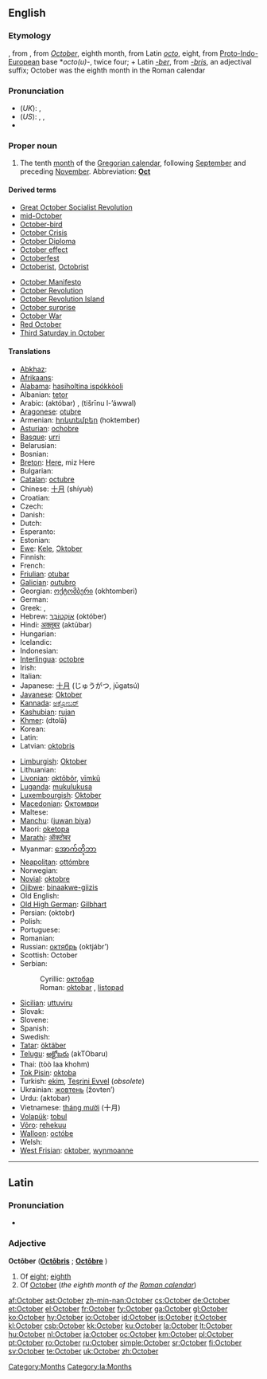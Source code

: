 ==English==

===Etymology===
{{ME.}}, from {{OE.}}, from {{L.}} ''[[October#Latin|October]]'', eighth month, from Latin ''[[octo]]'', eight, from [[Proto-Indo-European]] base *''octo(u)-'', twice four; + Latin ''[[-ber]]'', from ''[[-bris]]'', an adjectival suffix; October was the eighth month in the Roman calendar

===Pronunciation===
* (''UK''): {{IPA|/ɒkˈtəʊbə/}}, {{SAMPA|/Qk"t@Ub@/}}
* (''US''): {{enPR|äk-tōʹbər}}, {{IPA|/ɑkˈtoʊbɚ/}}, {{SAMPA|/Ak"toUb@`/}}
* {{audio|en-us-October.ogg|Audio (US)}}

===Proper noun===
{{en-proper noun|s|-}}

# The tenth [[month]] of the [[Gregorian calendar]], following [[September]] and preceding [[November]]. Abbreviation: '''[[Oct]]'''

====Derived terms====
{{top2}}
* [[w:October Revolution|Great October Socialist Revolution]]
* [[mid-October]]
* [[October-bird]]
* [[w:October Crisis|October Crisis]]
* [[w:October Diploma|October Diploma]]
* [[October effect]]
* [[Octoberfest]]
* [[Octoberist]], [[Octobrist]]
{{mid2}}
* [[w:October Manifesto|October Manifesto]]
* [[October Revolution]]
* [[w:October Revolution Island|October Revolution Island]]
* [[October surprise]]
* [[w:October War|October War]]
* [[w:October Revolution|Red October]]
* [[w:Third Saturday in October|Third Saturday in October]]
{{bottom}}

====Translations====
{{trans-top|tenth month of the Gregorian calendar}}
* [[Abkhaz]]: {{Cyrl|[[жьҭаара]]}} {{IPAchar|(ẓ̌ṭaara)}}
* [[Afrikaans]]: {{t+|af|Oktober|xs=Afrikaans}}
* [[Alabama]]: [[hasiholtina ispókkòoli]]
* Albanian: [[tetor]]
* Arabic: {{Arab|[[اكتوبر|أكْتُوبَر]]}} (aktóbar) {{m}}, {{Arab|[[تشرين الاول|تِشرينُ الأوّلُ]]}} (tišrīnu l-’áwwal) {{m}}
* [[Aragonese]]: [[otubre]] {{m}}
* Armenian: [[հոկտեմբեր]] (hoktember)
* [[Asturian]]: [[ochobre]] {{m}}
* [[Basque]]: [[urri]]
* Belarusian: {{t-|be|кастрычнік|tr=kastrýčnik|sc=Cyrl|xs=Belarusian}}
* Bosnian: {{t-|bs|oktobar|m}}
* [[Breton]]: [[Here#Breton|Here]], miz Here
* Bulgarian: {{t+|bg|октомври|m|tr=októmvri|sc=Cyrl}}
* [[Catalan]]: [[octubre]] {{m}}
* Chinese: [[十月]] (shíyuè)
* Croatian: {{t+|hr|listopad|m}}
* Czech: {{t-|cs|říjen|m}}
* Danish: {{t+|da|oktober}}
* Dutch: {{t+|nl|oktober}}
* Esperanto: {{t+|eo|oktobro|xs=Esperanto}}
* Estonian: {{t+|et|oktoober}}
* [[Ewe]]: [[Kele]], [[Ɔktober]]
* Finnish: {{t+|fi|lokakuu}}
* French: {{t+|fr|octobre|m}}
* [[Friulian]]: [[otubar]] {{m}}
* [[Galician]]: [[outubro]] {{m}}
* Georgian: [[ოქტომბერი]] (okhtomberi)
* German: {{t+|de|Oktober|m}}
* Greek: {{t+|el|Οκτώβριος|m|tr=Októvrios|sc=Grek}}, {{t+|el|Οκτώβρης|m|tr=Októvris|sc=Grek}}
* Hebrew: [[אוקטובר|אוֹקְטוֹבֶּר]] (október)
* Hindi: [[अक्तूबर]] (aktūbar) {{m}}
* Hungarian: {{t+|hu|október}}
* Icelandic: {{t+|is|október}}
* Indonesian: {{t-|id|oktober|xs=Indonesian}}
* [[Interlingua]]: [[octobre]]
* Irish: {{t+|ga|Deireadh Fómhair|xs=Irish}}
* Italian: {{t+|it|ottobre|m}}
* Japanese: [[十月]] (じゅうがつ, jūgatsú)
* [[Javanese]]: [[Oktober]]
* [[Kannada]]: [[ಅಕ್ಟೋಬರ್]] {{unicode|(akṭōbara)}}
* [[Kashubian]]: [[rujan]] {{m}}
* [[Khmer]]: {{Khmr|[[តុលា]]}} (dtolā)
* Korean: {{t+|ko|시월|tr=siweol|sc=KOchar}}
* Latin: {{t+|la|October|m}}
* Latvian: [[oktobris]] {{m}}
{{trans-mid}}
* [[Limburgish]]: [[Oktober]] {{m}}
* Lithuanian: {{t+|lt|spalis|m|xs=Lithuanian}}
* [[Livonian]]: [[oktōbõr]], [[vīmkū]]
* [[Luganda]]: [[mukulukusa]]
* [[Luxembourgish]]: [[Oktober]] {{m}}
* [[Macedonian]]: [[Октомври]] {{m}}
* Maltese: {{t-|mt|Ottubru|xs=Maltese}}
* [[Manchu]]: ([[juwan biya]])
* Maori: [[oketopa]]
* [[Marathi]]: [[ऑक्टोबर]] {{unicode|(okṭobar)}}
* Myanmar: [[အောက်တိုဘာ]] {{IPAchar|(au’tobha)}}
* [[Neapolitan]]: [[ottómbre]] {{m}}
* Norwegian: {{t+|no|oktober}}
* [[Novial]]: [[oktobre]]
* [[Ojibwe]]: [[binaakwe-giizis]]
* Old English: {{t+|ang|winterfylleþ|xs=Old English}}
* [[Old High German]]: [[Gilbhart]] {{m}}
* Persian: {{fa-Arab|[[اکتبر]]}} (oktobr)
* Polish: {{t+|pl|październik|m}}
* Portuguese: {{t+|pt|outubro|m}}
* Romanian: {{t+|ro|octombrie}}
* Russian: [[октябрь]] (oktjábr’) {{m}}
* Scottish: October
* Serbian:
*: Cyrillic: [[октобар#Serbian|октобар]] {{m}}
*: Roman: [[oktobar#Serbian|oktobar]] {{m}}, [[listopad]] {{m}}
* [[Sicilian]]: [[uttuviru]] {{m}}
* Slovak: {{t+|sk|október|m}}
* Slovene: {{t-|sl|október|m}}
* Spanish: {{t+|es|octubre|m}}
* Swedish: {{t+|sv|oktober}}
* [[Tatar]]: [[öktäber]]
* [[Telugu]]: [[అక్టోబరు]] (akTObaru)
* Thai: {{Thai|[[ตุลาคม]]}} (tòò laa khohm)
* [[Tok Pisin]]: [[oktoba]]
* Turkish: [[ekim]], [[Teşrini Evvel]] (''obsolete'')
* Ukrainian: [[жовтень]] (žovten’) {{m}}
* Urdu: {{ur-Arab|[[اکتوبر]]}} (aktobar) {{m}}
* Vietnamese: [[tháng mười]] (十月)
* [[Volapük]]: [[tobul]]
* [[Võro]]: [[rehekuu]]
* [[Walloon]]: [[octóbe]] {{m}}
* Welsh: {{t-|cy|Hydref|xs=Welsh}}
* [[West Frisian]]: [[oktober]], [[wynmoanne]]
{{trans-bottom}}

----

==Latin==

===Pronunciation===
* {{IPA|/ɔkˈtoː.bɛr/}}

===Adjective===
'''Octōber''' {{m}} ('''[[Octobris|Octōbris]]''' {{f}}; '''[[Octobre|Octōbre]]''' {{n}})

# Of [[eight]]; [[eighth]]
# Of [[#English|October]] (''the eighth month of the [[w:Roman calendar|Roman calendar]]'')

[[Category:Months]]
[[Category:la:Months]]

[[af:October]]
[[ast:October]]
[[zh-min-nan:October]]
[[cs:October]]
[[de:October]]
[[et:October]]
[[el:October]]
[[fr:October]]
[[fy:October]]
[[ga:October]]
[[gl:October]]
[[ko:October]]
[[hy:October]]
[[io:October]]
[[id:October]]
[[is:October]]
[[it:October]]
[[kl:October]]
[[csb:October]]
[[kk:October]]
[[ku:October]]
[[la:October]]
[[lt:October]]
[[hu:October]]
[[nl:October]]
[[ja:October]]
[[oc:October]]
[[km:October]]
[[pl:October]]
[[pt:October]]
[[ro:October]]
[[ru:October]]
[[simple:October]]
[[sr:October]]
[[fi:October]]
[[sv:October]]
[[te:October]]
[[uk:October]]
[[zh:October]]